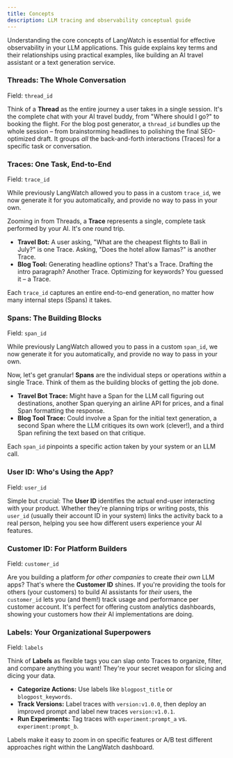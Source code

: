 ```yaml
---
title: Concepts
description: LLM tracing and observability conceptual guide
---
```


Understanding the core concepts of LangWatch is essential for effective observability in your LLM applications. This guide explains key terms and their relationships using practical examples, like building an AI travel assistant or a text generation service.

### Threads: The Whole Conversation

Field: `thread_id`

Think of a **Thread** as the entire journey a user takes in a single session. It's the complete chat with your AI travel buddy, from "Where should I go?" to booking the flight. For the blog post generator, a `thread_id` bundles up the whole session – from brainstorming headlines to polishing the final SEO-optimized draft. It groups *all* the back-and-forth interactions (Traces) for a specific task or conversation.

### Traces: One Task, End-to-End

Field: `trace_id`

<Note>While previously LangWatch allowed you to pass in a custom `trace_id`, we now generate it for you automatically, and provide no way to pass in your own.</Note>

Zooming in from Threads, a **Trace** represents a single, complete task performed by your AI. It's one round trip.

* **Travel Bot:** A user asking, "What are the cheapest flights to Bali in July?" is one Trace. Asking, "Does the hotel allow llamas?" is another Trace.
* **Blog Tool:** Generating headline options? That's a Trace. Drafting the intro paragraph? Another Trace. Optimizing for keywords? You guessed it – a Trace.

Each `trace_id` captures an entire end-to-end generation, no matter how many internal steps (Spans) it takes.

### Spans: The Building Blocks

Field: `span_id`

<Note>While previously LangWatch allowed you to pass in a custom `span_id`, we now generate it for you automatically, and provide no way to pass in your own.</Note>

Now, let's get granular! **Spans** are the individual steps or operations *within* a single Trace. Think of them as the building blocks of getting the job done.

* **Travel Bot Trace:** Might have a Span for the LLM call figuring out destinations, another Span querying an airline API for prices, and a final Span formatting the response.
* **Blog Tool Trace:** Could involve a Span for the initial text generation, a second Span where the LLM critiques its own work (clever!), and a third Span refining the text based on that critique.

Each `span_id` pinpoints a specific action taken by your system or an LLM call.

### User ID: Who's Using the App?

Field: `user_id`

Simple but crucial: The **User ID** identifies the actual end-user interacting with your product. Whether they're planning trips or writing posts, this `user_id` (usually their account ID in your system) links the activity back to a real person, helping you see how different users experience your AI features.

### Customer ID: For Platform Builders

Field: `customer_id`

Are you building a platform *for other companies* to create *their own* LLM apps? That's where the **Customer ID** shines. If you're providing the tools for others (your customers) to build AI assistants for *their* users, the `customer_id` lets you (and them!) track usage and performance per customer account. It's perfect for offering custom analytics dashboards, showing your customers how *their* AI implementations are doing.

### Labels: Your Organizational Superpowers

Field: `labels`

Think of **Labels** as flexible tags you can slap onto Traces to organize, filter, and compare anything you want! They're your secret weapon for slicing and dicing your data.

* **Categorize Actions:** Use labels like `blogpost_title` or `blogpost_keywords`.
* **Track Versions:** Label traces with `version:v1.0.0`, then deploy an improved prompt and label new traces `version:v1.0.1`.
* **Run Experiments:** Tag traces with `experiment:prompt_a` vs. `experiment:prompt_b`.

Labels make it easy to zoom in on specific features or A/B test different approaches right within the LangWatch dashboard.
